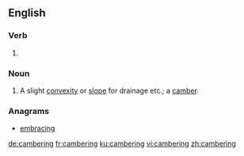 ==English==

===Verb===
{{head|en|present participle}}

# {{present participle of|camber|lang=en|nocat=1}}

===Noun===
{{en-noun}}

# A slight [[convexity]] or [[slope]] for drainage etc.; a [[camber]].

===Anagrams===
* [[embracing#English|embracing]]

[[de:cambering]]
[[fr:cambering]]
[[ku:cambering]]
[[vi:cambering]]
[[zh:cambering]]